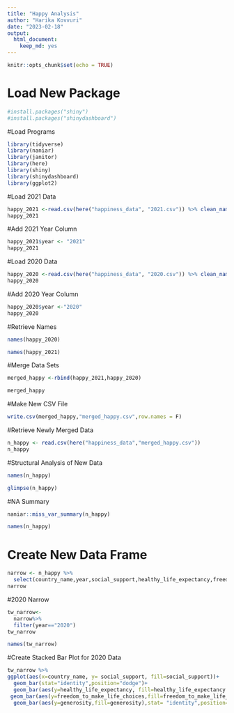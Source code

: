 ```yaml
---
title: "Happy Analysis"
author: "Harika Kovvuri"
date: "2023-02-18"
output: 
  html_document: 
    keep_md: yes
---
```


```r
knitr::opts_chunk$set(echo = TRUE)
```

# Load New Package
```r
#install.packages("shiny")
#install.packages("shinydashboard")
```


#Load Programs
```r
library(tidyverse)
library(naniar)
library(janitor)
library(here)
library(shiny)
library(shinydashboard)
library(ggplot2)
```


#Load 2021 Data
```r
happy_2021 <-read.csv(here("happiness_data", "2021.csv")) %>% clean_names()
happy_2021
```

#Add 2021 Year Column
```r
happy_2021$year <- "2021"
happy_2021
```


#Load 2020 Data
```r
happy_2020 <-read.csv(here("happiness_data", "2020.csv")) %>% clean_names()
happy_2020
```

#Add 2020 Year Column
```r
happy_2020$year <-"2020"
happy_2020
```

#Retrieve Names
```r
names(happy_2020)
```
```r
names(happy_2021)
```

#Merge Data Sets
```r
merged_happy <-rbind(happy_2021,happy_2020)
```

```r
merged_happy
```

#Make New CSV File
```r
write.csv(merged_happy,"merged_happy.csv",row.names = F)
```

#Retrieve Newly Merged Data
```r
n_happy <- read.csv(here("happiness_data","merged_happy.csv"))
n_happy
```

#Structural Analysis of New Data

```r
names(n_happy)
```

```r
glimpse(n_happy)
```

#NA Summary
```r
naniar::miss_var_summary(n_happy)
```


```r
names(n_happy)
```

# Create New Data Frame
```r
narrow <- n_happy %>% 
  select(country_name,year,social_support,healthy_life_expectancy,freedom_to_make_life_choices,generosity,perceptions_of_corruption,logged_gdp_per_capita, dystopia_residual)
narrow
```

#2020 Narrow
```r
tw_narrow<-
  narrow%>% 
  filter(year=="2020")
tw_narrow
```

```r

names(tw_narrow)
```

#Create Stacked Bar Plot for 2020 Data
```r
tw_narrow %>% 
ggplot(aes(x=country_name, y= social_support, fill=social_support))+
  geom_bar(stat="identity",position="dodge")+
  geom_bar(aes(y=healthy_life_expectancy, fill=healthy_life_expectancy ),stat= "identity",position="dodge")+
 geom_bar(aes(y=freedom_to_make_life_choices,fill=freedom_to_make_life_choices),stat= "identity",position="dodge")+
  geom_bar(aes(y=generosity,fill=generosity),stat= "identity",position="dodge")
  
```

